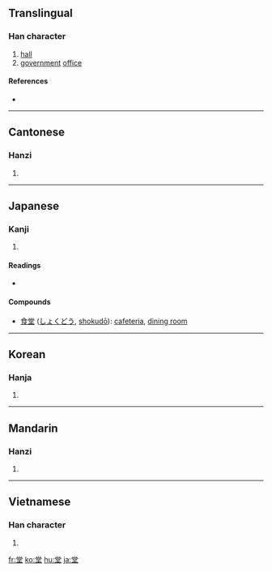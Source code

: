 ==Translingual==

===Han character===
{{Han char|rn=32|rad=土|as=08|sn=11|four=9010<sub>4</sub>|canj=火月口土 (FBRG)}}

# [[hall]]
# [[government]] [[office]]

====References====
* {{Han ref|kx=0231.230|dkj=05207|dj=0469.020|hdz=10452.140|uh=5802|ud=22530|bh=B0F3|bd=45299}}

----

==Cantonese==

===Hanzi===
{{yue-hanzi|jyut=|y=tong4}}

# {{defn|Cantonese|sort=土08}}

----

==Japanese==

===Kanji===
{{ja-kanji|grade=4|rs=土08}}

# {{defn|Japanese}}

====Readings====
* {{ja-readings|on=[[どう]] (dō), [[とう]] (tō)|kun=[[たかどの]] (takadono), [[すまい]] (sumai)}}

====Compounds====
* [[食堂]] ([[しょくどう]], [[shokudō]]): [[cafeteria]], [[dining room]]

----

==Korean==

===Hanja===
{{ko-hanja|hangeul=당|rv=dang|mr=tang}}

# {{defn|Korean|sort=土08}}

----

==Mandarin==

===Hanzi===
{{cmn-hanzi|pin=[[táng]] ([[tang2]])|wg=t'ang<sup>2</sup>}}

# {{defn|Mandarin|sort=土08}}

----

==Vietnamese==

===Han character===
{{vi-hantu|[[đường]], [[đoàng]]|rs=土08}}

# {{defn|Vietnamese|sort=土08}}

[[fr:堂]]
[[ko:堂]]
[[hu:堂]]
[[ja:堂]]